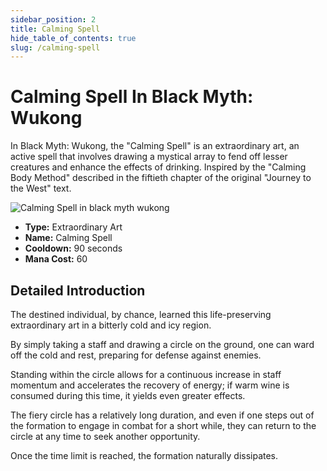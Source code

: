 ```yaml
---
sidebar_position: 2
title: Calming Spell
hide_table_of_contents: true
slug: /calming-spell
---
```


# Calming Spell In Black Myth: Wukong

In Black Myth: Wukong, the "Calming Spell" is an extraordinary art, an active spell that involves drawing a mystical array to fend off lesser creatures and enhance the effects of drinking. Inspired by the "Calming Body Method" described in the fiftieth chapter of the original "Journey to the West" text.

<img
    src="https://image.informedainews.com/bsjwq4eiizq6id3vsjollyggl11tia4.gif"
    alt="Calming Spell in black myth wukong"
/>

- **Type:** Extraordinary Art
- **Name:** Calming Spell
- **Cooldown:** 90 seconds
- **Mana Cost:** 60

## Detailed Introduction

The destined individual, by chance, learned this life-preserving extraordinary art in a bitterly cold and icy region.

By simply taking a staff and drawing a circle on the ground, one can ward off the cold and rest, preparing for defense against enemies.

Standing within the circle allows for a continuous increase in staff momentum and accelerates the recovery of energy; if warm wine is consumed during this time, it yields even greater effects.

The fiery circle has a relatively long duration, and even if one steps out of the formation to engage in combat for a short while, they can return to the circle at any time to seek another opportunity.

Once the time limit is reached, the formation naturally dissipates.